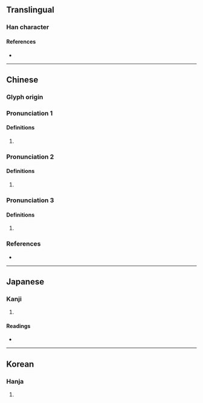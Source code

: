 {{character info/new}}
==Translingual==

===Han character===
{{Han char|rn=9|rad=人|as=11|sn=13|four=28286|canj=OOIC|ids=⿰亻貪}}

====References====
* {{Han ref|kx=0115.300|dkj=01056|dj=0247.010|hdz=10212.080|uh=50CB|ud=20683|bh=DCC1|bd=56513}}

----

==Chinese==
{{zh-forms}}

===Glyph origin===
{{Han etym}}

===Pronunciation 1===
{{zh-pron
|m=tàn
|c=taam3
|mc=1
|oc=1
}}

====Definitions====
{{zh-hanzi}}

# {{zh-only|僋俕}}

===Pronunciation 2===
{{zh-pron
|m=làn
|mc=2
|oc=2
|cat=a
}}

====Definitions====
{{zh-hanzi}}

# {{rfdef|zh}}

===Pronunciation 3===
{{zh-pron
|m=tǎn
|c=taam2
}}

====Definitions====
{{zh-hanzi}}

# {{rfdef|zh}}

===References===
* {{R:yue:Hanzi}}

----

==Japanese==

===Kanji===
{{ja-kanji|grade=|rs=人11}}

# {{defn|lang=ja|sort=人11}}

====Readings====
* {{ja-readings|on=[[たん]] (tan), [[とん]] (ton)|kun=[[のびるさま]] (nobirusama), [[おろかなさま]] (orokanasama)}}

----

==Korean==

===Hanja===
{{ko-hanja|hangeul=[[탐]]|rv=tam|mr=t'am}}

# {{defn|lang=ko|sort=人11}}